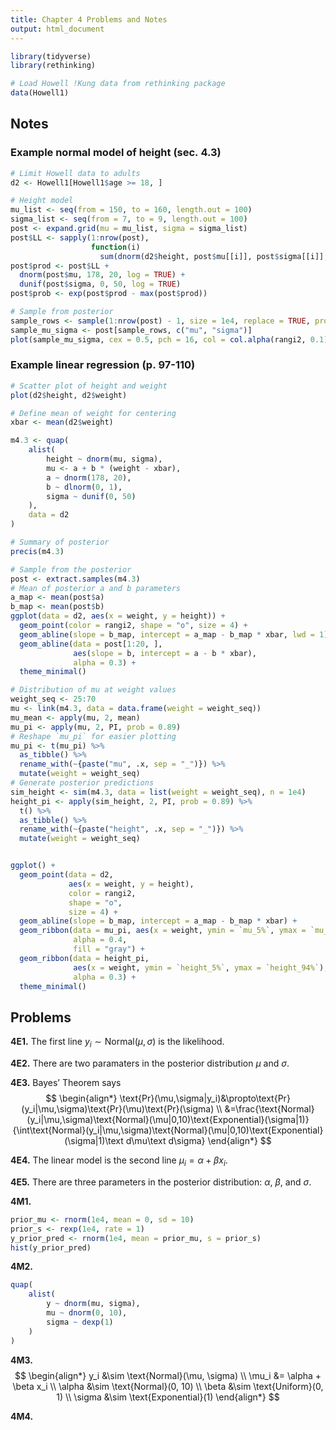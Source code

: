 ```yaml
---
title: Chapter 4 Problems and Notes
output: html_document
---
```


```r
library(tidyverse)
library(rethinking)

# Load Howell !Kung data from rethinking package
data(Howell1)
```

## Notes

### Example normal model of height (sec. 4.3)
```r
# Limit Howell data to adults
d2 <- Howell1[Howell1$age >= 18, ]

# Height model
mu_list <- seq(from = 150, to = 160, length.out = 100)
sigma_list <- seq(from = 7, to = 9, length.out = 100)
post <- expand.grid(mu = mu_list, sigma = sigma_list)
post$LL <- sapply(1:nrow(post), 
                  function(i) 
                    sum(dnorm(d2$height, post$mu[[i]], post$sigma[[i]], log = TRUE)))
post$prod <- post$LL +
  dnorm(post$mu, 178, 20, log = TRUE) +
  dunif(post$sigma, 0, 50, log = TRUE)
post$prob <- exp(post$prod - max(post$prod))

# Sample from posterior
sample_rows <- sample(1:nrow(post) - 1, size = 1e4, replace = TRUE, prob = post$prob)
sample_mu_sigma <- post[sample_rows, c("mu", "sigma")]
plot(sample_mu_sigma, cex = 0.5, pch = 16, col = col.alpha(rangi2, 0.1))

```

### Example linear regression (p. 97-110)
```r
# Scatter plot of height and weight
plot(d2$height, d2$weight)

# Define mean of weight for centering
xbar <- mean(d2$weight)

m4.3 <- quap(
    alist(
        height ~ dnorm(mu, sigma),
        mu <- a + b * (weight - xbar),
        a ~ dnorm(178, 20),
        b ~ dlnorm(0, 1),
        sigma ~ dunif(0, 50)
    ),
    data = d2
)

# Summary of posterior
precis(m4.3)

# Sample from the posterior
post <- extract.samples(m4.3)
# Mean of posterior a and b parameters
a_map <- mean(post$a)
b_map <- mean(post$b)
ggplot(data = d2, aes(x = weight, y = height)) +
  geom_point(color = rangi2, shape = "o", size = 4) +
  geom_abline(slope = b_map, intercept = a_map - b_map * xbar, lwd = 1) +
  geom_abline(data = post[1:20, ],
              aes(slope = b, intercept = a - b * xbar),
              alpha = 0.3) +
  theme_minimal()

# Distribution of mu at weight values
weight_seq <- 25:70
mu <- link(m4.3, data = data.frame(weight = weight_seq))
mu_mean <- apply(mu, 2, mean)
mu_pi <- apply(mu, 2, PI, prob = 0.89)
# Reshape `mu_pi` for easier plotting
mu_pi <- t(mu_pi) %>%
  as_tibble() %>%
  rename_with(~{paste("mu", .x, sep = "_")}) %>%
  mutate(weight = weight_seq)
# Generate posterior predictions
sim_height <- sim(m4.3, data = list(weight = weight_seq), n = 1e4)
height_pi <- apply(sim_height, 2, PI, prob = 0.89) %>%
  t() %>%
  as_tibble() %>%
  rename_with(~{paste("height", .x, sep = "_")}) %>%
  mutate(weight = weight_seq)


ggplot() +
  geom_point(data = d2,
             aes(x = weight, y = height),
             color = rangi2,
             shape = "o",
             size = 4) +
  geom_abline(slope = b_map, intercept = a_map - b_map * xbar) +
  geom_ribbon(data = mu_pi, aes(x = weight, ymin = `mu_5%`, ymax = `mu_94%`),
              alpha = 0.4,
              fill = "gray") +
  geom_ribbon(data = height_pi,
              aes(x = weight, ymin = `height_5%`, ymax = `height_94%`),
              alpha = 0.3) +
  theme_minimal()
```

## Problems
**4E1.** The first line $y_i \sim \text{Normal}(\mu,\sigma)$ is the likelihood.

**4E2.** There are two paramaters in the posterior distribution $\mu$ and $\sigma$.

**4E3.** Bayes' Theorem says
$$
\begin{align*}
\text{Pr}(\mu,\sigma|y_i)&\propto\text{Pr}(y_i|\mu,\sigma)\text{Pr}(\mu)\text{Pr}(\sigma) \\
&=\frac{\text{Normal}(y_i|\mu,\sigma)\text{Normal}(\mu|0,10)\text{Exponential}(\sigma|1)}{\int\text{Normal}(y_i|\mu,\sigma)\text{Normal}(\mu|0,10)\text{Exponential}(\sigma|1)\text d\mu\text d\sigma}
\end{align*}
$$

**4E4.** The linear model is the second line $\mu_i=\alpha + \beta x_i$.

**4E5.** There are three parameters in the posterior distribution: $\alpha$, $\beta$, and $\sigma$.

**4M1.** 
```r
prior_mu <- rnorm(1e4, mean = 0, sd = 10)
prior_s <- rexp(1e4, rate = 1)
y_prior_pred <- rnorm(1e4, mean = prior_mu, s = prior_s)
hist(y_prior_pred)
```

**4M2.**
```r
quap(
    alist(
        y ~ dnorm(mu, sigma),
        mu ~ dnorm(0, 10),
        sigma ~ dexp(1)
    )
)
```

**4M3.**
$$
\begin{align*}
y_i &\sim \text{Normal}(\mu, \sigma) \\
\mu_i &= \alpha + \beta x_i \\
\alpha &\sim \text{Normal}(0, 10) \\
\beta &\sim \text{Uniform}(0, 1) \\
\sigma &\sim \text{Exponential}(1)
\end{align*}
$$

**4M4.**

